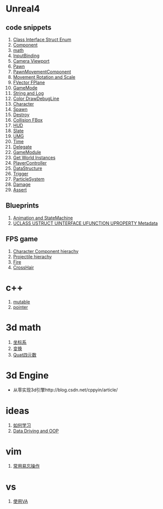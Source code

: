 
= Unreal4 =

== code snippets ==
# [[codeSnippets/Class Interface Struct Enum|Class Interface Struct Enum]]
# [[codeSnippets/Component|Component]]
# [[codeSnippets/math|math]]
# [[codeSnippets/InputBinding|InputBinding]]
# [[codeSnippets/Camera|Camera Viewport]]
# [[codeSnippets/Pawn|Pawn]]
# [[codeSnippets/PawnMovementComponent|PawnMovementComponent]]
# [[codeSnippets/Movement Rotation and Scale|Movement Rotation and Scale]]
# [[codeSnippets/FVector|FVector FPlane]]
# [[codeSnippets/GameMode|GameMode]]
# [[codeSnippets/String and Log|String and Log]]
# [[codeSnippets/Color|Color DrawDebugLine]]
# [[codeSnippets/Character|Character]]
# [[codeSnippets/Spawn|Spawn]]
# [[codeSnippets/Destroy|Destroy]]
# [[codeSnippets/Collision|Collision FBox]]
# [[codeSnippets/HUD|HUD]]
# [[codeSnippets/Slate|Slate]]
# [[codeSnippets/UMG|UMG]]
# [[codeSnippets/Time|Time]]
# [[codeSnippets/Delegate|Delegate]]
# [[codeSnippets/GameModule|GameModule]]
# [[codeSnippets/Get World Instances|Get World Instances]]
# [[codeSnippets/PlayerController|PlayerController]]
# [[codeSnippets/DataStructure|DataStructure]]
# [[codeSnippets/Trigger|Trigger]]
# [[codeSnippets/ParticleSystem|ParticleSystem]]
# [[codeSnippets/Damage|Damage]]
# [[codeSnippets/Assert|Assert]]

== Blueprints ==
# [[Blueprints/Animation and StateMachine|Animation and StateMachine]]
# [[Blueprints/Interact with C++|UCLASS USTRUCT UINTERFACE UFUNCTION UPROPERTY Metadata]]

== FPS game ==
# [[FPSGame/Character Component hierachy|Character Component hierachy]]
# [[FPSGame/Projectile hierachy|Projectile hierachy]]
# [[FPSGame/Fire|Fire]]
# [[FPSGame/Crosshair|CrossHair]]

= c++ =
# [[c++/mutable|mutable]]
# [[c++/pointer|pointer]]

= 3d math =
# [[3dMath/coordinator|坐标系]]
# [[3dMath/Transform|变换]]
# [[3dMath/Quat|Quat四元数]]

= 3d Engine =
* 从零实现3d引擎http://blog.csdn.net/cppyin/article/

= ideas =
# [[ideas/how to learn|如何学习]]
# [[ideas/Data Driving and OOP|Data Driving and OOP]]

= vim =
# [[vim/operations|常用易忘操作]]

= vs =
# [[vs/VA|使用VA]]
